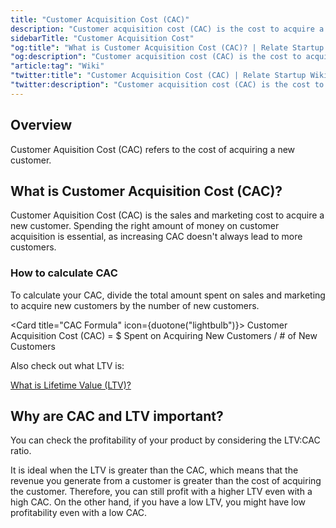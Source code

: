 ```yaml
---
title: "Customer Acquisition Cost (CAC)"
description: "Customer acquisition cost (CAC) is the cost to acquire a new customer."
sidebarTitle: "Customer Acquisition Cost"
"og:title": "What is Customer Acquisition Cost (CAC)? | Relate Startup Wiki"
"og:description": "Customer acquisition cost (CAC) is the cost to acquire a new customer."
"article:tag": "Wiki"
"twitter:title": "Customer Acquisition Cost (CAC) | Relate Startup Wiki"
"twitter:description": "Customer acquisition cost (CAC) is the cost to acquire a new customer."
---
```


## Overview
Customer Aquisition Cost (CAC) refers to the cost of acquiring a new customer. 

## What is Customer Acquisition Cost (CAC)?
Customer Aquisition Cost (CAC) is the sales and marketing cost to acquire a new customer. 
Spending the right amount of money on customer acquisition is essential, as increasing CAC doesn't always lead to more customers.

### How to calculate CAC
To calculate your CAC, divide the total amount spent on sales and marketing to acquire new customers by the number of new customers.

<Card title="CAC Formula" icon={duotone("lightbulb")}>
  Customer Acquisition Cost (CAC) = $ Spent on Acquiring New Customers / # of New Customers
</Card>

Also check out what LTV is:

<Tip>[What is Lifetime Value (LTV)?](https://relate.so/docs/wiki/ltv/)</Tip>

## Why are CAC and LTV important?

You can check the profitability of your product by considering the LTV:CAC ratio. 

It is ideal when the LTV is greater than the CAC, which means that the revenue you generate from a customer is greater than the cost of acquiring the customer. Therefore, you can still profit with a higher LTV even with a high CAC. On the other hand, if you have a low LTV, you might have low profitability even with a low CAC. 